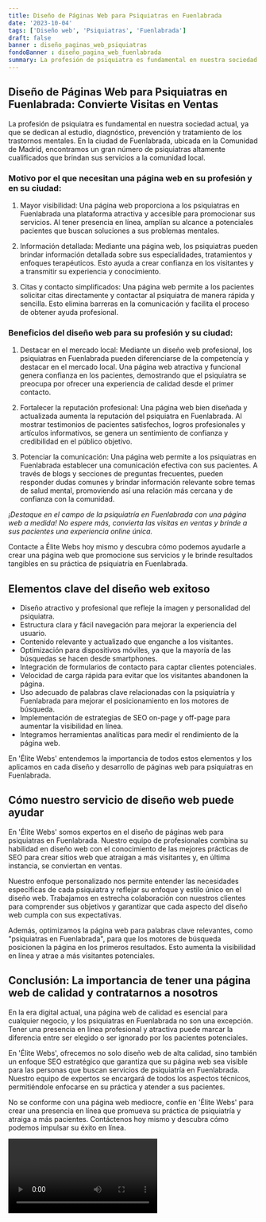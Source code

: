 ```yaml
---
title: Diseño de Páginas Web para Psiquiatras en Fuenlabrada
date: '2023-10-04'
tags: ['Diseño web', 'Psiquiatras', 'Fuenlabrada']
draft: false
banner : diseño_paginas_web_psiquiatras
fondoBanner : diseño_pagina_web_fuenlabrada
summary: La profesión de psiquiatra es fundamental en nuestra sociedad actual, ya que se dedican al estudio, diagnóstico, prevención y tratamiento de los trastornos mentales. En la ciudad de Fuenlabrada, ubicada en la Comunidad de Madrid, encontramos un gran número de psiquiatras altamente cualificados que brindan sus servicios a la comunidad local.
---
```


## Diseño de Páginas Web para Psiquiatras en Fuenlabrada: Convierte Visitas en Ventas

La profesión de psiquiatra es fundamental en nuestra sociedad actual, ya que se dedican al estudio, diagnóstico, prevención y tratamiento de los trastornos mentales. En la ciudad de Fuenlabrada, ubicada en la Comunidad de Madrid, encontramos un gran número de psiquiatras altamente cualificados que brindan sus servicios a la comunidad local.

### Motivo por el que necesitan una página web en su profesión y en su ciudad:

1. Mayor visibilidad: Una página web proporciona a los psiquiatras en Fuenlabrada una plataforma atractiva y accesible para promocionar sus servicios. Al tener presencia en línea, amplían su alcance a potenciales pacientes que buscan soluciones a sus problemas mentales.

2. Información detallada: Mediante una página web, los psiquiatras pueden brindar información detallada sobre sus especialidades, tratamientos y enfoques terapéuticos. Esto ayuda a crear confianza en los visitantes y a transmitir su experiencia y conocimiento.

3. Citas y contacto simplificados: Una página web permite a los pacientes solicitar citas directamente y contactar al psiquiatra de manera rápida y sencilla. Esto elimina barreras en la comunicación y facilita el proceso de obtener ayuda profesional.

### Beneficios del diseño web para su profesión y su ciudad:

1. Destacar en el mercado local: Mediante un diseño web profesional, los psiquiatras en Fuenlabrada pueden diferenciarse de la competencia y destacar en el mercado local. Una página web atractiva y funcional genera confianza en los pacientes, demostrando que el psiquiatra se preocupa por ofrecer una experiencia de calidad desde el primer contacto.

2. Fortalecer la reputación profesional: Una página web bien diseñada y actualizada aumenta la reputación del psiquiatra en Fuenlabrada. Al mostrar testimonios de pacientes satisfechos, logros profesionales y artículos informativos, se genera un sentimiento de confianza y credibilidad en el público objetivo.

3. Potenciar la comunicación: Una página web permite a los psiquiatras en Fuenlabrada establecer una comunicación efectiva con sus pacientes. A través de blogs y secciones de preguntas frecuentes, pueden responder dudas comunes y brindar información relevante sobre temas de salud mental, promoviendo así una relación más cercana y de confianza con la comunidad.

*¡Destaque en el campo de la psiquiatría en Fuenlabrada con una página web a medida! No espere más, convierta las visitas en ventas y brinde a sus pacientes una experiencia online única.*

Contacte a Élite Webs hoy mismo y descubra cómo podemos ayudarle a crear una página web que promocione sus servicios y le brinde resultados tangibles en su práctica de psiquiatría en Fuenlabrada.

<GifSeo />

<Cta />

## Elementos clave del diseño web exitoso

- Diseño atractivo y profesional que refleje la imagen y personalidad del psiquiatra.
- Estructura clara y fácil navegación para mejorar la experiencia del usuario.
- Contenido relevante y actualizado que enganche a los visitantes.
- Optimización para dispositivos móviles, ya que la mayoría de las búsquedas se hacen desde smartphones.
- Integración de formularios de contacto para captar clientes potenciales.
- Velocidad de carga rápida para evitar que los visitantes abandonen la página.
- Uso adecuado de palabras clave relacionadas con la psiquiatría y Fuenlabrada para mejorar el posicionamiento en los motores de búsqueda.
- Implementación de estrategias de SEO on-page y off-page para aumentar la visibilidad en línea.
- Integramos herramientas analíticas para medir el rendimiento de la página web.

En 'Élite Webs' entendemos la importancia de todos estos elementos y los aplicamos en cada diseño y desarrollo de páginas web para psiquiatras en Fuenlabrada.

## Cómo nuestro servicio de diseño web puede ayudar

En 'Élite Webs' somos expertos en el diseño de páginas web para psiquiatras en Fuenlabrada. Nuestro equipo de profesionales combina su habilidad en diseño web con el conocimiento de las mejores prácticas de SEO para crear sitios web que atraigan a más visitantes y, en última instancia, se conviertan en ventas.

Nuestro enfoque personalizado nos permite entender las necesidades específicas de cada psiquiatra y reflejar su enfoque y estilo único en el diseño web. Trabajamos en estrecha colaboración con nuestros clientes para comprender sus objetivos y garantizar que cada aspecto del diseño web cumpla con sus expectativas.

Además, optimizamos la página web para palabras clave relevantes, como "psiquiatras en Fuenlabrada", para que los motores de búsqueda posicionen la página en los primeros resultados. Esto aumenta la visibilidad en línea y atrae a más visitantes potenciales.

## Conclusión: La importancia de tener una página web de calidad y contratarnos a nosotros

En la era digital actual, una página web de calidad es esencial para cualquier negocio, y los psiquiatras en Fuenlabrada no son una excepción. Tener una presencia en línea profesional y atractiva puede marcar la diferencia entre ser elegido o ser ignorado por los pacientes potenciales.

En 'Élite Webs', ofrecemos no solo diseño web de alta calidad, sino también un enfoque SEO estratégico que garantiza que su página web sea visible para las personas que buscan servicios de psiquiatría en Fuenlabrada. Nuestro equipo de expertos se encargará de todos los aspectos técnicos, permitiéndole enfocarse en su práctica y atender a sus pacientes.

No se conforme con una página web mediocre, confíe en 'Élite Webs' para crear una presencia en línea que promueva su práctica de psiquiatría y atraiga a más pacientes. Contáctenos hoy mismo y descubra cómo podemos impulsar su éxito en línea.

<Video />

<CtaBot job='Psiquiatras' city='Fuenlabrada'/>

<Gmaps query='Fuenlabrada+españa+maps' />